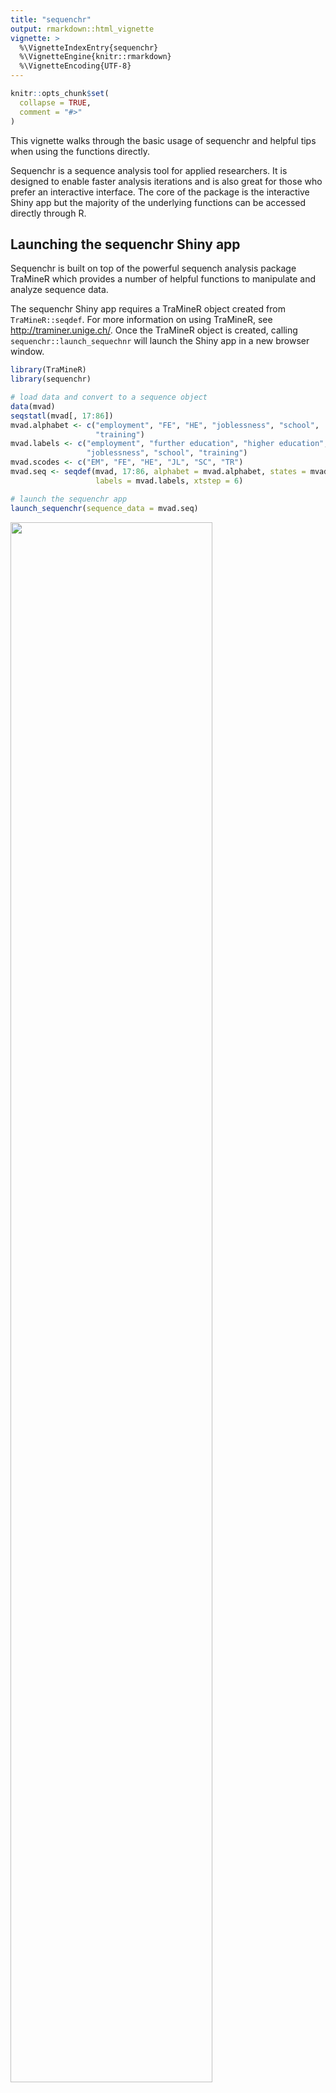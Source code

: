 ```yaml
---
title: "sequenchr"
output: rmarkdown::html_vignette
vignette: >
  %\VignetteIndexEntry{sequenchr}
  %\VignetteEngine{knitr::rmarkdown}
  %\VignetteEncoding{UTF-8}
---
```


```r
knitr::opts_chunk$set(
  collapse = TRUE,
  comment = "#>"
)
```

This vignette walks through the basic usage of sequenchr and helpful tips when using the functions directly.

Sequenchr is a sequence analysis tool for applied researchers. It is designed to enable faster analysis iterations and is also great for those who prefer an interactive interface. The core of the package is the interactive Shiny app but the majority of the underlying functions can be accessed directly through R.

## Launching the sequenchr Shiny app

Sequenchr is built on top of the powerful sequench analysis package TraMineR which provides a number of helpful functions to manipulate and analyze sequence data.

The sequenchr Shiny app requires a TraMineR object created from `TraMineR::seqdef`. For more information on using TraMineR, see [http://traminer.unige.ch/](http://traminer.unige.ch/). Once the TraMineR object is created, calling `sequenchr::launch_sequechnr` will launch the Shiny app in a new browser window.

```r
library(TraMineR)
library(sequenchr)

# load data and convert to a sequence object
data(mvad)
seqstatl(mvad[, 17:86])
mvad.alphabet <- c("employment", "FE", "HE", "joblessness", "school",
                   "training")
mvad.labels <- c("employment", "further education", "higher education",
                 "joblessness", "school", "training")
mvad.scodes <- c("EM", "FE", "HE", "JL", "SC", "TR")
mvad.seq <- seqdef(mvad, 17:86, alphabet = mvad.alphabet, states = mvad.scodes,
                   labels = mvad.labels, xtstep = 6)
```
```r
# launch the sequenchr app
launch_sequenchr(sequence_data = mvad.seq)
```

<p align="left">
<img src="screenshot.png" width=80%>
</p>

The sequenchr app displays plotting of the state sequences and hierarchical clustering. Distance methods, clustering methods, and seperation metrics can be specified on the left side. Cluster labels can also be downloaded as a .csv if you wish to use them directly within R.

TODO: refine covariates plotting
Passing a dataframe to the optional argument `covariates_data` within `sequenchr::launch_sequenchr` will visualize the covariates and split them based on cluster membership. The covariates data is matched to the `sequence_data` via row position so both contain the same number of rows.

```r
covariates_data <- data.frame(x1 = rnorm(nrow(mvad.seq)), 
                              x2 = rnorm(nrow(mvad.seq)))
launch_sequenchr(mvad.seq, covariates_data)
```


## Using the sequenchr functions directly

The functions that power the sequenchr app can also be used directly. All plotting functions start with sequenchr::plot_* and most require a tidy dataframe created from the TraMineR object. 

The tidy dataframe is created via `sequenchr::tidy_sequence_data` and then is passed to the `sequenchr::plot_* functions`.

```r
# tidy the data
seq_def_tidy <- tidy_sequence_data(mvad.seq)

# plot the sequence index
plot_sequence_index(seq_def_tidy)
```

### Modifying plots

Plots are standard ggplot2 objects and can be customized using ggplot2 syntax. For example, the theme, scales, and labels can be modified by calling their respective functions on `sequenchr::plot_*` output, concatenated with '`+`'.

```r
library(ggplot2)
theme_set(theme_minimal())
p <- plot_sequence_index(seq_def_tidy)

p +
  scale_x_continuous(breaks = seq(0, 70, by = 5)) +
  labs(title = 'My seqI plot',
       subtitle = 'A helpful subtitle',
       x = 'Month',
       fill = 'States',
       caption = 'Data from McVicar and Anyadike-Danes') +
  theme(legend.position = 'bottom')
```

### Managing identical legends across plots

Sequence analysis results are often presented in intricate plots requiring, at times, significant cognitive burden on inexperienced readers. Maintaining identical color schemes across your various plots can help reduce the burden. Many of the `sequenchr::plot_*` functions includes a `color_mapping` argument that specifies each state's color ensuring identical legends across your plots.

The `viridis` color palette (accessed through the package of the same name) is recommended for its advantages for colorblind readers and greyscale printing. See more [here](https://cran.r-project.org/web/packages/viridis/vignettes/intro-to-viridis.html).

```r
# establish color mapping 
alphbt <- TraMineR::alphabet(mvad.seq)
color_mapping <- viridis::viridis_pal()(length(alphbt))
names(color_mapping) <- alphbt

# plot it
plot_sequence_index(seq_def_tidy, color_mapping = color_mapping)
plot_modal(seq_def_tidy, color_mapping = color_mapping)
```
```r
# plot just the legend
plot_legend(color_mapping)
```

### Managing cluster labels between dendrogram and plot_* functions

Often the clusters produced by dendrograms have different labels than those produced by `stats::cutree` resulting in different cluster labels for `sequenchr::plot_dendrogram` and other `sequenchr::plot_*` functions. This is mitigated by using `sequenchr::label_clusters` to cut the tree into k clusters. The resulting numbered labels match the dendrogram labels left-to-right.

```r
# cluster the data
dist_matrix <- TraMineR::seqdist(seqdata = mvad.seq, method = "DHD")
cluster_model <- hclust(d = as.dist(dist_matrix), method = 'ward.D2')

# plot the dendrogram
plot_dendrogram(cluster_model, k = 5)
# get the cluster labels
cluster_labels <- label_clusters(cluster_model, k = 5)
```
```r
# pass those labels to plot_* functions
plot_sequence_index(seq_def_tidy,
                    color_mapping = color_mapping,
                    cluster_labels = cluster_labels)
```

